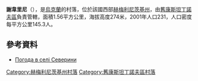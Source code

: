 {{coord|49|53|39|N|27|32|26|E|scale:100000|display=title}}

'''謝韋里尼'''（{{lang-uk|Северини}}），是[[烏克蘭|烏克蘭]]的村落，位於該國西部[[赫梅利尼茨基州|赫梅利尼茨基州]]，由[[舊康斯坦丁諾夫區|舊康斯坦丁諾夫區]]負責管轄，面積1.56平方公里，海拔高度274米，2001年人口231，人口密度每平方公里145.3人。

==參考資料==
* [http://weather.in.ua/ua/hmel'nickaja/23482 Погода в селі Северини]{{Wayback|url=http://weather.in.ua/ua/hmel%27nickaja/23482 |date=20111220074203 }}

{{DEFAULTSORT:Северини}}
[[Category:赫梅利尼茨基州村落|Category:赫梅利尼茨基州村落]]
[[Category:舊康斯坦丁諾夫區村落|Category:舊康斯坦丁諾夫區村落]]


{{Khmelnytskyi-geo-stub}}